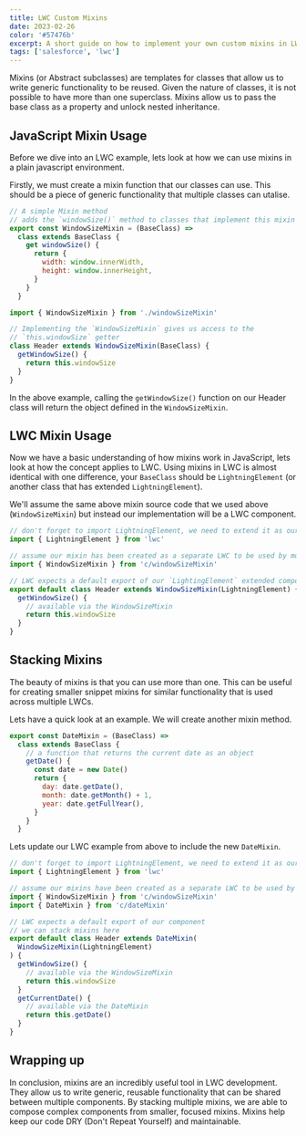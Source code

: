 ```yaml
---
title: LWC Custom Mixins
date: 2023-02-26
color: '#57476b'
excerpt: A short guide on how to implement your own custom mixins in LWC
tags: ['salesforce', 'lwc']
---
```


Mixins (or Abstract subclasses) are templates for classes that allow us to write generic functionality to be reused. Given the nature of classes, it is not possible to have more than one superclass. Mixins allow us to pass the base class as a property and unlock nested inheritance.

## JavaScript Mixin Usage

Before we dive into an LWC example, lets look at how we can use mixins in a plain javascript environment.

Firstly, we must create a mixin function that our classes can use. This should be a piece of generic functionality that multiple classes can utalise.

```javascript
// A simple Mixin method
// adds the `windowSize()` method to classes that implement this mixin
export const WindowSizeMixin = (BaseClass) =>
  class extends BaseClass {
    get windowSize() {
      return {
        width: window.innerWidth,
        height: window.innerHeight,
      }
    }
  }
```

```javascript
import { WindowSizeMixin } from './windowSizeMixin'

// Implementing the `WindowSizeMixin` gives us access to the
// `this.windowSize` getter
class Header extends WindowSizeMixin(BaseClass) {
  getWindowSize() {
    return this.windowSize
  }
}
```

In the above example, calling the `getWindowSize()` function on our Header class will return the object defined in the `WindowSizeMixin`.

## LWC Mixin Usage

Now we have a basic understanding of how mixins work in JavaScript, lets look at how the concept applies to LWC. Using mixins in LWC is almost identical with one difference, your `BaseClass` should be `LightningElement` (or another class that has extended `LightningElement`).

We'll assume the same above mixin source code that we used above (`WindowSizeMixin`) but instead our implementation will be a LWC component.

```javascript
// don't forget to import LightningElement, we need to extend it as our base class
import { LightningElement } from 'lwc'

// assume our mixin has been created as a separate LWC to be used by multiple components
import { WindowSizeMixin } from 'c/windowSizeMixin'

// LWC expects a default export of our `LightingElement` extended component
export default class Header extends WindowSizeMixin(LightningElement) {
  getWindowSize() {
    // available via the WindowSizeMixin
    return this.windowSize
  }
}
```

## Stacking Mixins

The beauty of mixins is that you can use more than one. This can be useful for creating smaller snippet mixins for similar functionality that is used across multiple LWCs.

Lets have a quick look at an example. We will create another mixin method.

```javascript
export const DateMixin = (BaseClass) =>
  class extends BaseClass {
    // a function that returns the current date as an object
    getDate() {
      const date = new Date()
      return {
        day: date.getDate(),
        month: date.getMonth() + 1,
        year: date.getFullYear(),
      }
    }
  }
```

Lets update our LWC example from above to include the new `DateMixin`.

```javascript
// don't forget to import LightningElement, we need to extend it as our base class
import { LightningElement } from 'lwc'

// assume our mixins have been created as a separate LWC to be used by multiple components
import { WindowSizeMixin } from 'c/windowSizeMixin'
import { DateMixin } from 'c/dateMixin'

// LWC expects a default export of our component
// we can stack mixins here
export default class Header extends DateMixin(
  WindowSizeMixin(LightningElement)
) {
  getWindowSize() {
    // available via the WindowSizeMixin
    return this.windowSize
  }
  getCurrentDate() {
    // available via the DateMixin
    return this.getDate()
  }
}
```

## Wrapping up

In conclusion, mixins are an incredibly useful tool in LWC development. They allow us to write generic, reusable functionality that can be shared between multiple components. By stacking multiple mixins, we are able to compose complex components from smaller, focused mixins. Mixins help keep our code DRY (Don't Repeat Yourself) and maintainable.
